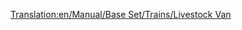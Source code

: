 [[Translation:en/Manual/Base Set/Trains/Livestock Van]]
{{it/Manuale/Set base/Treni/StatVagoni|Nome=Vagone bestiame
|Costo=2.250
|Vuoto=20
|Pieno=24
|Pieno2=25
|Pieno3=26
|Capacità1=25 capi di bestiame
|Capacità2=30 capi di bestiame
|Capacità3=32 capi di bestiame
|Immagine1=[[File:it/Manuale/Set base/Treni/CarroBestiameTeArB.png]]
|Immagine1m=[[File:it/Manuale/Set base/Treni/CarroBestiameTeArM.png]]
|ClimaB=7
|ClimaM=7
|Descrizione=Carro per trasportare il bestiame dalle fattorie alle fabbriche. Quando si usa in combinazione con il carro trasporto cereali considerare che hanno capacità differenti che bisogna tenere presente quando si compone il convoglio.
}}